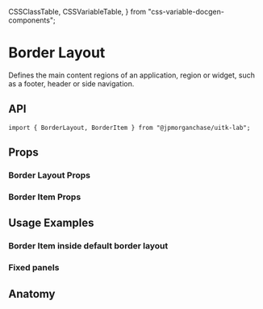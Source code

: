   CSSClassTable,
  CSSVariableTable,
} from "css-variable-docgen-components";

<Meta title="Documentation/Lab/Layout/BorderLayout" component={BorderLayout} />

# Border Layout

Defines the main content regions of an application, region or widget, such as a footer, header or side navigation.

<Canvas>
  <Story id="layout-lab-borderlayout--toolkit-border-layout" />
</Canvas>

## API

```
import { BorderLayout, BorderItem } from "@jpmorganchase/uitk-lab";
```

## Props

### Border Layout Props

<ArgsTable of={BorderLayout} />

### Border Item Props

<ArgsTable of={BorderItem} />

## Usage Examples

### Border Item inside default border layout

<Canvas>
  <Story id="layout-lab-borderlayout-borderitem--toolkit-border-item" />
</Canvas>

### Fixed panels

<Canvas>
  <Story id="layout-lab-borderlayout--toolkit-border-layout-fixed-panels" />
</Canvas>

## Anatomy

<Canvas>
  <ComponentAnatomy showLegend>
    <BorderLayout>
      <BorderItem></BorderItem>
    </BorderLayout>
  </ComponentAnatomy>
</Canvas>
